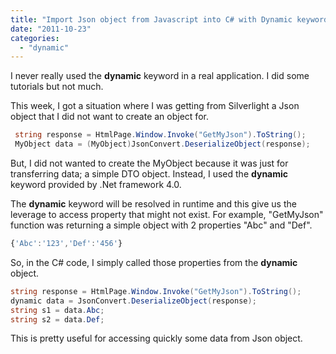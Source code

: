 ```yaml
---
title: "Import Json object from Javascript into C# with Dynamic keyword"
date: "2011-10-23"
categories: 
  - "dynamic"
---
```


I never really used the **dynamic** keyword in a real application. I did some tutorials but not much.

This week, I got a situation where I was getting from Silverlight a Json object that I did not want to create an object for.


```csharp
 string response = HtmlPage.Window.Invoke("GetMyJson").ToString(); 
 MyObject data = (MyObject)JsonConvert.DeserializeObject(response); 
```

But, I did not wanted to create the MyObject because it was just for transferring data; a simple DTO object. Instead, I used the **dynamic** keyword provided by .Net framework 4.0.

The **dynamic** keyword will be resolved in runtime and this give us the leverage to access property that might not exist. For example, "GetMyJson" function was returning a simple object with 2 properties "Abc" and "Def".

```typescript
{'Abc':'123','Def':'456'} 
``` 


So, in the C# code, I simply called those properties from the **dynamic** object.


```csharp
string response = HtmlPage.Window.Invoke("GetMyJson").ToString(); 
dynamic data = JsonConvert.DeserializeObject(response); 
string s1 = data.Abc; 
string s2 = data.Def; 
```

This is pretty useful for accessing quickly some data from Json object.

